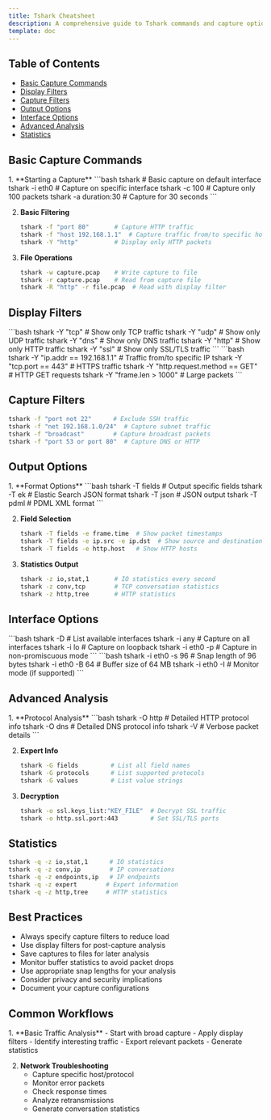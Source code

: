 ```yaml
---
title: Tshark Cheatsheet
description: A comprehensive guide to Tshark commands and capture options
template: doc
---
```



## Table of Contents

- [Basic Capture Commands](#basic-capture-commands)
- [Display Filters](#display-filters)
- [Capture Filters](#capture-filters)
- [Output Options](#output-options)
- [Interface Options](#interface-options)
- [Advanced Analysis](#advanced-analysis)
- [Statistics](#statistics)

## Basic Capture Commands

<Steps>
1. **Starting a Capture**
   ```bash
   tshark                     # Basic capture on default interface
   tshark -i eth0            # Capture on specific interface
   tshark -c 100             # Capture only 100 packets
   tshark -a duration:30     # Capture for 30 seconds
   ```

2. **Basic Filtering**
   ```bash
   tshark -f "port 80"       # Capture HTTP traffic
   tshark -f "host 192.168.1.1"  # Capture traffic from/to specific host
   tshark -Y "http"          # Display only HTTP packets
   ```

3. **File Operations**
   ```bash
   tshark -w capture.pcap    # Write capture to file
   tshark -r capture.pcap    # Read from capture file
   tshark -R "http" -r file.pcap  # Read with display filter
   ```
</Steps>

## Display Filters

<Tabs>
  <TabItem label="Protocol Filters">
    ```bash
    tshark -Y "tcp"          # Show only TCP traffic
    tshark -Y "udp"          # Show only UDP traffic
    tshark -Y "dns"          # Show only DNS traffic
    tshark -Y "http"         # Show only HTTP traffic
    tshark -Y "ssl"          # Show only SSL/TLS traffic
    ```
  </TabItem>

  <TabItem label="Advanced Filters">
    ```bash
    tshark -Y "ip.addr == 192.168.1.1"  # Traffic from/to specific IP
    tshark -Y "tcp.port == 443"         # HTTPS traffic
    tshark -Y "http.request.method == GET"  # HTTP GET requests
    tshark -Y "frame.len > 1000"        # Large packets
    ```
  </TabItem>
</Tabs>

## Capture Filters

```bash
tshark -f "port not 22"      # Exclude SSH traffic
tshark -f "net 192.168.1.0/24"  # Capture subnet traffic
tshark -f "broadcast"        # Capture broadcast packets
tshark -f "port 53 or port 80"  # Capture DNS or HTTP
```

## Output Options

<Steps>
1. **Format Options**
   ```bash
   tshark -T fields          # Output specific fields
   tshark -T ek              # Elastic Search JSON format
   tshark -T json            # JSON output
   tshark -T pdml            # PDML XML format
   ```

2. **Field Selection**
   ```bash
   tshark -T fields -e frame.time  # Show packet timestamps
   tshark -T fields -e ip.src -e ip.dst  # Show source and destination IPs
   tshark -T fields -e http.host   # Show HTTP hosts
   ```

3. **Statistics Output**
   ```bash
   tshark -z io,stat,1       # IO statistics every second
   tshark -z conv,tcp        # TCP conversation statistics
   tshark -z http,tree       # HTTP statistics
   ```
</Steps>

## Interface Options

<Tabs>
  <TabItem label="Interface Management">
    ```bash
    tshark -D                # List available interfaces
    tshark -i any            # Capture on all interfaces
    tshark -i lo             # Capture on loopback
    tshark -i eth0 -p        # Capture in non-promiscuous mode
    ```
  </TabItem>

  <TabItem label="Interface Settings">
    ```bash
    tshark -i eth0 -s 96     # Snap length of 96 bytes
    tshark -i eth0 -B 64     # Buffer size of 64 MB
    tshark -i eth0 -I        # Monitor mode (if supported)
    ```
  </TabItem>
</Tabs>

## Advanced Analysis

<Steps>
1. **Protocol Analysis**
   ```bash
   tshark -O http            # Detailed HTTP protocol info
   tshark -O dns            # Detailed DNS protocol info
   tshark -V                # Verbose packet details
   ```

2. **Expert Info**
   ```bash
   tshark -G fields         # List all field names
   tshark -G protocols      # List supported protocols
   tshark -G values         # List value strings
   ```

3. **Decryption**
   ```bash
   tshark -o ssl.keys_list:"KEY_FILE"  # Decrypt SSL traffic
   tshark -o http.ssl.port:443         # Set SSL/TLS ports
   ```
</Steps>

## Statistics

```bash
tshark -q -z io,stat,1      # IO statistics
tshark -q -z conv,ip        # IP conversations
tshark -q -z endpoints,ip   # IP endpoints
tshark -q -z expert        # Expert information
tshark -q -z http,tree     # HTTP statistics
```

## Best Practices

- Always specify capture filters to reduce load
- Use display filters for post-capture analysis
- Save captures to files for later analysis
- Monitor buffer statistics to avoid packet drops
- Use appropriate snap lengths for your analysis
- Consider privacy and security implications
- Document your capture configurations

## Common Workflows

<Steps>
1. **Basic Traffic Analysis**
   - Start with broad capture
   - Apply display filters
   - Identify interesting traffic
   - Export relevant packets
   - Generate statistics

2. **Network Troubleshooting**
   - Capture specific host/protocol
   - Monitor error packets
   - Check response times
   - Analyze retransmissions
   - Generate conversation statistics
</Steps>